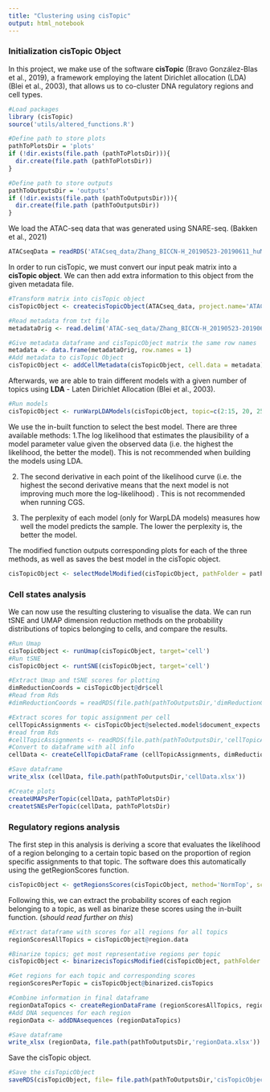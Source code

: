 ```yaml
---
title: "Clustering using cisTopic"
output: html_notebook
---
```


### Initialization cisTopic Object

In this project, we make use of the software **cisTopic** (Bravo González-Blas et al., 2019), a framework employing the latent Dirichlet allocation (LDA) (Blei et al., 2003), that allows us to co-cluster DNA regulatory regions and cell types. 
```r
#Load packages
library (cisTopic)
source('utils/altered_functions.R')
```

```r
#Define path to store plots
pathToPlotsDir = 'plots'
if (!dir.exists(file.path (pathToPlotsDir))){
  dir.create(file.path (pathToPlotsDir))
}

#Define path to store outputs
pathToOutputsDir = 'outputs'
if (!dir.exists(file.path (pathToOutputsDir))){
  dir.create(file.path (pathToOutputsDir))
}
```
We load the ATAC-seq data that was generated using SNARE-seq. (Bakken et al., 2021)
```r
ATACseqData = readRDS('ATACseq_data/Zhang_BICCN-H_20190523-20190611_huMOp_Final_AC_Peaks.RDS')
```

In order to run cisTopic, we must convert our input peak matrix into a **cisTopic object**. We can then add extra information to this object from the given metadata file. 
```r
#Transform matrix into cisTopic object
cisTopicObject <- createcisTopicObject(ATACseq_data, project.name='ATACseq_clustering')

#Read metadata from txt file 
metadataOrig <- read.delim('ATAC-seq_data/Zhang_BICCN-H_20190523-20190611_huMOp_Final_Sample_Metadata.txt')

#Give metadata dataframe and cisTopicObject matrix the same row names
metadata <- data.frame(metadataOrig, row.names = 1)
#Add metadata to cisTopic Object
cisTopicObject <- addCellMetadata(cisTopicObject, cell.data = metadata)
```
Afterwards, we are able to train different models with a given number of topics using **LDA** - Laten Dirichlet Allocation (Blei et al., 2003).
```r
#Run models
cisTopicObject <- runWarpLDAModels(cisTopicObject, topic=c(2:15, 20, 25, 35, 40, 45, 50), seed=123, nCores=1, addModels=FALSE)
```
We use the in-built function to select the best model. There are three available methods:
1.The log likelihood that estimates the plausibility of a model parameter value given the observed data (i.e. the highest the likelihood, the better the model). This is not recommended when building the models using LDA. 

2. The second derivative in each point of the likelihood curve (i.e. the highest the second derivative means that the next model is not improving much more the log-likelihood) . This is not recommended when running CGS. 

3. The perplexity of each model (only for WarpLDA models) measures how well the model predicts the sample. The lower the perplexity is, the better the model.

The modified function outputs corresponding plots for each of the three methods, as well as saves the best model in the cisTopic object.
```r
cisTopicObject <- selectModelModified(cisTopicObject, pathFolder = pathToPlotsDir, type='derivative')
```

### Cell states analysis

We can now use the resulting clustering to visualise the data. We can run tSNE and UMAP dimension reduction methods on the probability distributions of topics belonging to cells, and compare the results.
```r
#Run Umap
cisTopicObject <- runUmap(cisTopicObject, target='cell')
#Run tSNE
cisTopicObject <- runtSNE(cisTopicObject, target='cell')

#Extract Umap and tSNE scores for plotting
dimReductionCoords = cisTopicObject@dr$cell
#Read from Rds
#dimReductionCoords = readRDS(file.path(pathToOutputsDir,'dimReductionCoords.Rds'))

#Extract scores for topic assignment per cell
cellTopicAssignments <- cisTopicObject@selected.model$document_expects 
#read from Rds
#cellTopicAssignments <- readRDS(file.path(pathToOutputsDir,'cellTopicAssignments.Rds'))
#Convert to dataframe with all info
cellData <- createCellTopicDataFrame (cellTopicAssignments, dimReductionCoords, metadataOrig)

#Save dataframe
write_xlsx (cellData, file.path(pathToOutputsDir,'cellData.xlsx'))

#Create plots
createUMAPsPerTopic(cellData, pathToPlotsDir)
createtSNEsPerTopic(cellData, pathToPlotsDir)
```

### Regulatory regions analysis
The first step in this analysis is deriving a score that evaluates the likelihood of a region belonging to a certain topic based on the proportion of region specific assignments to that topic. The software does this automatically using the getRegionScores function. 
```r
cisTopicObject <- getRegionsScores(cisTopicObject, method='NormTop', scale=TRUE)
```
Following this, we can extract the probability scores of each region belonging to a topic, as well as binarize these scores using the in-built function. (*should read further on this*)
```r
#Extract dataframe with scores for all regions for all topics
regionScoresAllTopics = cisTopicObject@region.data

#Binarize topics; get most representative regions per topic
cisTopicObject <- binarizecisTopicsModified(cisTopicObject, pathFolder = pathToPlotsDir, thrP=0.975)

#Get regions for each topic and corresponding scores
regionScoresPerTopic = cisTopicObject@binarized.cisTopics

#Combine information in final dataframe
regionDataTopics <- createRegionDataFrame (regionScoresAllTopics, regionScoresPerTopic )
#Add DNA sequences for each region
regionData <- addDNAsequences (regionDataTopics)

#Save dataframe
write_xlsx (regionData, file.path(pathToOutputsDir,'regionData.xlsx'))
```

Save the cisTopic object.
```r
#Save the cisTopicObject
saveRDS(cisTopicObject, file= file.path(pathToOutputsDir,'cisTopicObject.Rds'))
```

